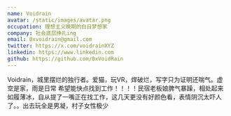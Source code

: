 ```yaml
---
name: Voidrain
avatar: /static/images/avatar.png
occupation: 理想主义晚期的白日梦想家
company: 社会底层挣扎ing
email: 0xvoidrain@gmail.com
twitter: https://x.com/voidrainXYZ
linkedin: https://www.linkedin.com
github: https://github.com/0xVoidRain
---
```


Voidrain，城里摆烂的独行者。爱猫，玩VR，焊破烂，写字只为证明还喘气。虚空是家，雨是日常
希望能快点找到工作！！！！民宿老板娘脾气暴躁，相处起来如履薄冰，自从提了一嘴正在找工作，这几天更没有好颜色看，表情阴沉太吓人了。。出去玩全是男凝，村子女性极少
